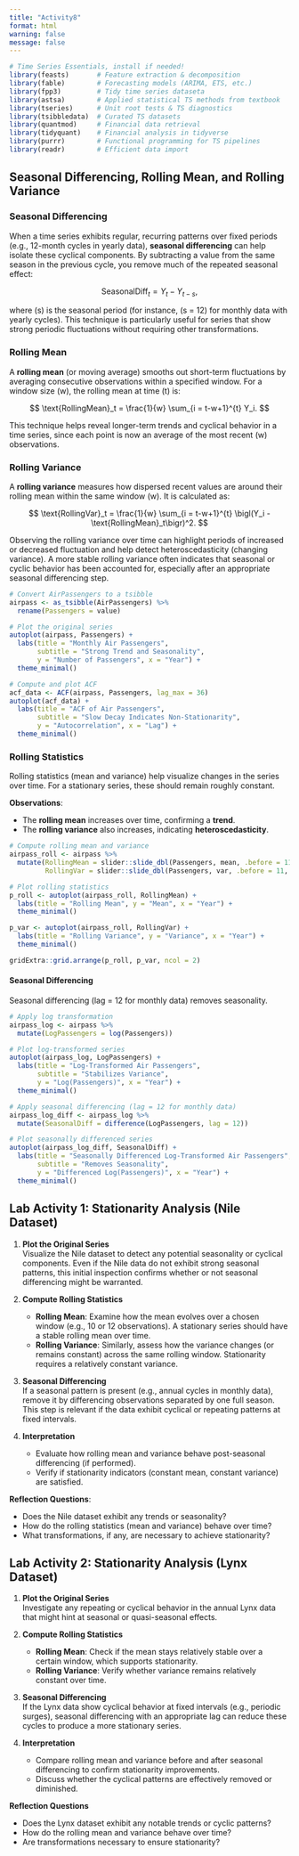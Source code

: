 ```yaml
---
title: "Activity8"
format: html
warning: false
message: false
---
```


```r
# Time Series Essentials, install if needed!
library(feasts)       # Feature extraction & decomposition
library(fable)        # Forecasting models (ARIMA, ETS, etc.)
library(fpp3)         # Tidy time series dataseta
library(astsa)        # Applied statistical TS methods from textbook
library(tseries)      # Unit root tests & TS diagnostics
library(tsibbledata)  # Curated TS datasets
library(quantmod)     # Financial data retrieval
library(tidyquant)    # Financial analysis in tidyverse
library(purrr)        # Functional programming for TS pipelines
library(readr)        # Efficient data import
```



## Seasonal Differencing, Rolling Mean, and Rolling Variance

### Seasonal Differencing

When a time series exhibits regular, recurring patterns over fixed periods (e.g., 12-month cycles in yearly data), **seasonal differencing** can help isolate these cyclical components. By subtracting a value from the same season in the previous cycle, you remove much of the repeated seasonal effect:

$$
\text{SeasonalDiff}_t = Y_t - Y_{t-s},
$$

where \(s\) is the seasonal period (for instance, \(s = 12\) for monthly data with yearly cycles). This technique is particularly useful for series that show strong periodic fluctuations without requiring other transformations.

### Rolling Mean

A **rolling mean** (or moving average) smooths out short-term fluctuations by averaging consecutive observations within a specified window. For a window size \(w\), the rolling mean at time \(t\) is:

$$
\text{RollingMean}_t = \frac{1}{w} \sum_{i = t-w+1}^{t} Y_i.
$$

This technique helps reveal longer-term trends and cyclical behavior in a time series, since each point is now an average of the most recent \(w\) observations.

### Rolling Variance

A **rolling variance** measures how dispersed recent values are around their rolling mean within the same window \(w\). It is calculated as:

$$
\text{RollingVar}_t = \frac{1}{w} \sum_{i = t-w+1}^{t} \bigl(Y_i - \text{RollingMean}_t\bigr)^2.
$$

Observing the rolling variance over time can highlight periods of increased or decreased fluctuation and help detect heteroscedasticity (changing variance). A more stable rolling variance often indicates that seasonal or cyclic behavior has been accounted for, especially after an appropriate seasonal differencing step.



```r
# Convert AirPassengers to a tsibble
airpass <- as_tsibble(AirPassengers) %>%
  rename(Passengers = value)

# Plot the original series
autoplot(airpass, Passengers) +
  labs(title = "Monthly Air Passengers", 
       subtitle = "Strong Trend and Seasonality",
       y = "Number of Passengers", x = "Year") +
  theme_minimal()
```

```r
# Compute and plot ACF
acf_data <- ACF(airpass, Passengers, lag_max = 36)
autoplot(acf_data) +
  labs(title = "ACF of Air Passengers", 
       subtitle = "Slow Decay Indicates Non-Stationarity",
       y = "Autocorrelation", x = "Lag") +
  theme_minimal()
```

### **Rolling Statistics**

Rolling statistics (mean and variance) help visualize changes in the series over time. For a stationary series, these should remain roughly constant.

**Observations**:

- The **rolling mean** increases over time, confirming a **trend**.
- The **rolling variance** also increases, indicating **heteroscedasticity**.

```r
# Compute rolling mean and variance
airpass_roll <- airpass %>%
  mutate(RollingMean = slider::slide_dbl(Passengers, mean, .before = 11, .complete = TRUE),
         RollingVar = slider::slide_dbl(Passengers, var, .before = 11, .complete = TRUE))

# Plot rolling statistics
p_roll <- autoplot(airpass_roll, RollingMean) +
  labs(title = "Rolling Mean", y = "Mean", x = "Year") +
  theme_minimal()

p_var <- autoplot(airpass_roll, RollingVar) +
  labs(title = "Rolling Variance", y = "Variance", x = "Year") +
  theme_minimal()

gridExtra::grid.arrange(p_roll, p_var, ncol = 2)
```

#### **Seasonal Differencing**

Seasonal differencing (lag = 12 for monthly data) removes seasonality.

```r
# Apply log transformation
airpass_log <- airpass %>% 
  mutate(LogPassengers = log(Passengers))

# Plot log-transformed series
autoplot(airpass_log, LogPassengers) +
  labs(title = "Log-Transformed Air Passengers", 
       subtitle = "Stabilizes Variance",
       y = "Log(Passengers)", x = "Year") +
  theme_minimal()
```

```r
# Apply seasonal differencing (lag = 12 for monthly data)
airpass_log_diff <- airpass_log %>%
  mutate(SeasonalDiff = difference(LogPassengers, lag = 12))

# Plot seasonally differenced series
autoplot(airpass_log_diff, SeasonalDiff) +
  labs(title = "Seasonally Differenced Log-Transformed Air Passengers", 
       subtitle = "Removes Seasonality",
       y = "Differenced Log(Passengers)", x = "Year") +
  theme_minimal()
```


## Lab Activity 1: Stationarity Analysis (Nile Dataset)

1. **Plot the Original Series**  
   Visualize the Nile dataset to detect any potential seasonality or cyclical components. Even if the Nile data do not exhibit strong seasonal patterns, this initial inspection confirms whether or not seasonal differencing might be warranted.

2. **Compute Rolling Statistics**  
   - **Rolling Mean**: Examine how the mean evolves over a chosen window (e.g., 10 or 12 observations). A stationary series should have a stable rolling mean over time.  
   - **Rolling Variance**: Similarly, assess how the variance changes (or remains constant) across the same rolling window. Stationarity requires a relatively constant variance.

3. **Seasonal Differencing**  
   If a seasonal pattern is present (e.g., annual cycles in monthly data), remove it by differencing observations separated by one full season. This step is relevant if the data exhibit cyclical or repeating patterns at fixed intervals.  

4. **Interpretation**  
   - Evaluate how rolling mean and variance behave post-seasonal differencing (if performed).  
   - Verify if stationarity indicators (constant mean, constant variance) are satisfied.


<!--

```r
# Load the Nile dataset
data(Nile)
nile_ts <- tsibble(y = Nile, year = 1871:1970, index = year)

# Plot the original series
autoplot(nile_ts) +
  labs(title = "Annual Flow of the Nile River", 
       y = "Flow", x = "Year") +
  theme_minimal()
```

-->

**Reflection Questions**:

- Does the Nile dataset exhibit any trends or seasonality?
- How do the rolling statistics (mean and variance) behave over time?
- What transformations, if any, are necessary to achieve stationarity?


## Lab Activity 2: Stationarity Analysis (Lynx Dataset)

1. **Plot the Original Series**  
   Investigate any repeating or cyclical behavior in the annual Lynx data that might hint at seasonal or quasi-seasonal effects.

2. **Compute Rolling Statistics**  
   - **Rolling Mean**: Check if the mean stays relatively stable over a certain window, which supports stationarity.  
   - **Rolling Variance**: Verify whether variance remains relatively constant over time.

3. **Seasonal Differencing**  
   If the Lynx data show cyclical behavior at fixed intervals (e.g., periodic surges), seasonal differencing with an appropriate lag can reduce these cycles to produce a more stationary series.

4. **Interpretation**  
   - Compare rolling mean and variance before and after seasonal differencing to confirm stationarity improvements.  
   - Discuss whether the cyclical patterns are effectively removed or diminished.

<!--

```r
data("Lynx")
lynx_ts <- tsibble(y = Lynx, year = 1845:1935, index = year)

# Plot the original series
autoplot(lynx_ts) +
  labs(title = "Annual Lynx Purchase by Hudson Bay Company", 
       y = "Lynx Pelts", x = "Year") +
  theme_minimal()

acf_data <- ACF(lynx_ts, y, lag_max = 36)
autoplot(acf_data)


lynx_diff10 <- lynx_ts %>%
  mutate(SeasonalDiff = difference(y, lag = 12))

autoplot(lynx_diff10, SeasonalDiff) 

# before
lynx_roll <- lynx_ts %>%
  mutate(RollingMean = slider::slide_dbl(y, mean, .before = 12, .complete = TRUE),
         RollingVar = slider::slide_dbl(y, var, .before = 12, .complete = TRUE))

# Plot rolling statistics
p_roll <- autoplot(lynx_roll, RollingMean) +
  labs(title = "Rolling Mean", y = "Mean", x = "Year") +
  theme_minimal()

p_var <- autoplot(lynx_roll, RollingVar) +
  labs(title = "Rolling Variance", y = "Variance", x = "Year") +
  theme_minimal()

gridExtra::grid.arrange(p_roll, p_var, ncol = 2)

# after
lynx_roll_diff <- lynx_diff10 %>%
  mutate(RollingMean = slider::slide_dbl(SeasonalDiff, mean, .before = 11, .complete = TRUE),
         RollingVar = slider::slide_dbl(SeasonalDiff, var, .before = 11, .complete = TRUE))

# Plot rolling statistics
p_roll <- autoplot(lynx_roll_diff, RollingMean) +
  labs(title = "Rolling Mean", y = "Mean", x = "Year") +
  theme_minimal()

p_var <- autoplot(lynx_roll_diff, RollingVar) +
  labs(title = "Rolling Variance", y = "Variance", x = "Year") +
  theme_minimal()

gridExtra::grid.arrange(p_roll, p_var, ncol = 2)
```


-->

**Reflection Questions**

- Does the Lynx dataset exhibit any notable trends or cyclic patterns?
- How do the rolling mean and variance behave over time?
- Are transformations necessary to ensure stationarity?